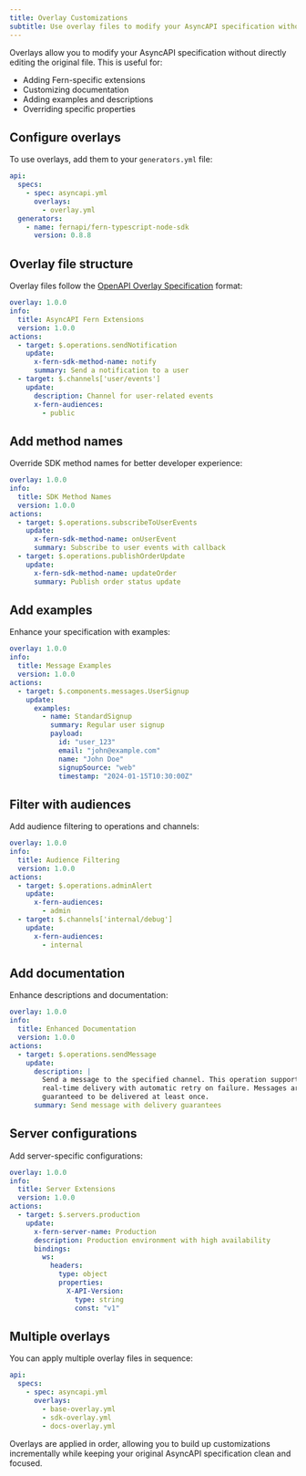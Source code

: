 ```yaml
---
title: Overlay Customizations
subtitle: Use overlay files to modify your AsyncAPI specification without editing the original
---
```


Overlays allow you to modify your AsyncAPI specification without directly editing the original file. This is useful for:
- Adding Fern-specific extensions
- Customizing documentation
- Adding examples and descriptions
- Overriding specific properties

## Configure overlays

To use overlays, add them to your `generators.yml` file:

```yaml title="generators.yml" {3-5}
api:
  specs:
    - spec: asyncapi.yml
      overlays:
        - overlay.yml
  generators:
    - name: fernapi/fern-typescript-node-sdk
      version: 0.8.8
```

## Overlay file structure

Overlay files follow the [OpenAPI Overlay Specification](https://spec.openapis.org/overlay/v1.0.0) format:

```yaml title="overlay.yml"
overlay: 1.0.0
info:
  title: AsyncAPI Fern Extensions
  version: 1.0.0
actions:
  - target: $.operations.sendNotification
    update:
      x-fern-sdk-method-name: notify
      summary: Send a notification to a user
  - target: $.channels['user/events']
    update:
      description: Channel for user-related events
      x-fern-audiences:
        - public
```

## Add method names

Override SDK method names for better developer experience:

```yaml title="overlay.yml" {7-9}
overlay: 1.0.0
info:
  title: SDK Method Names
  version: 1.0.0
actions:
  - target: $.operations.subscribeToUserEvents
    update:
      x-fern-sdk-method-name: onUserEvent
      summary: Subscribe to user events with callback
  - target: $.operations.publishOrderUpdate
    update:
      x-fern-sdk-method-name: updateOrder
      summary: Publish order status update
```

## Add examples

Enhance your specification with examples:

```yaml title="overlay.yml" {7-17}
overlay: 1.0.0
info:
  title: Message Examples
  version: 1.0.0
actions:
  - target: $.components.messages.UserSignup
    update:
      examples:
        - name: StandardSignup
          summary: Regular user signup
          payload:
            id: "user_123"
            email: "john@example.com"
            name: "John Doe"
            signupSource: "web"
            timestamp: "2024-01-15T10:30:00Z"
```

## Filter with audiences

Add audience filtering to operations and channels:

```yaml title="overlay.yml" {7-9, 12-14}
overlay: 1.0.0
info:
  title: Audience Filtering
  version: 1.0.0
actions:
  - target: $.operations.adminAlert
    update:
      x-fern-audiences:
        - admin
  - target: $.channels['internal/debug']
    update:
      x-fern-audiences:
        - internal
```

## Add documentation

Enhance descriptions and documentation:

```yaml title="overlay.yml" {7-11}
overlay: 1.0.0
info:
  title: Enhanced Documentation
  version: 1.0.0
actions:
  - target: $.operations.sendMessage
    update:
      description: |
        Send a message to the specified channel. This operation supports
        real-time delivery with automatic retry on failure. Messages are
        guaranteed to be delivered at least once.
      summary: Send message with delivery guarantees
```

## Server configurations

Add server-specific configurations:

```yaml title="overlay.yml" {7-11}
overlay: 1.0.0
info:
  title: Server Extensions
  version: 1.0.0
actions:
  - target: $.servers.production
    update:
      x-fern-server-name: Production
      description: Production environment with high availability
      bindings:
        ws:
          headers:
            type: object
            properties:
              X-API-Version:
                type: string
                const: "v1"
```

## Multiple overlays

You can apply multiple overlay files in sequence:

```yaml title="generators.yml" {4-7}
api:
  specs:
    - spec: asyncapi.yml
      overlays:
        - base-overlay.yml
        - sdk-overlay.yml
        - docs-overlay.yml
```

Overlays are applied in order, allowing you to build up customizations incrementally while keeping your original AsyncAPI specification clean and focused. 